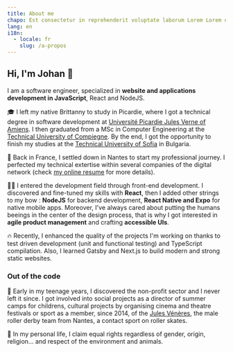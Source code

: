 ```yaml
---
title: About me
chapo: Est consectetur in reprehenderit voluptate laborum Lorem Lorem occaecat.
lang: en
i18n:
  - locale: fr
    slug: /a-propos
---
```


## Hi, I'm Johan 👋

I am a software engineer, specialized in **website and applications development in JavaScript**, React and NodeJS.

🎓 I left my native Brittanny to study in Picardie, where I got a technical degree in software development at [Université Picardie Jules Verne of Amiens](https://www.iut-amiens.fr/). I then graduated from a MSc in Computer Engineering at the [Technical University of Compiegne](https://www.utc.fr/). By the end, I got the opportunity to finish my studies at the [Technical University of Sofia](http://www.fuf.bg/fr) in Bulgaria.

🐘 Back in France, I settled down in Nantes to start my professional journey. I perfected my technical extertise within several companies of the digital network (check [my online resume](https://www.doyoubuzz.com/johan-soulet) for more details).

👨‍💻 I entered the development field through front-end development. I discovered and fine-tuned my skills with **React**, then I added other strings to my bow : **NodeJS** for backend development, **React Native and Expo** for native mobile apps. Moreover, I've always cared about putting the humans beeings in the center of the design process, that is why I got interested in **agile product management** and crafting **accessible UIs**.

🔥 Recently, I enhanced the quality of the projects I'm working on thanks to test driven development (unit and functional testing) and TypeScript compilation. Also, I learned Gatsby and Next.js to build modern and strong static websites.

### Out of the code

🤝 Early in my teenage years, I discovered the non-profit sector and I never left it since. I got involved into social projects as a director of summer camps for childrens, cultural projects by organising cinema and theatre festivals or sport as a member, since 2014, of the [Jules Vénères](https://www.facebook.com/lesjulesveneres/), the male roller derby team from Nantes, a contact sport on roller skates.

🌱 In my personal life, I claim equal rights regardless of gender, origin, religion... and respect of the environment and animals.
